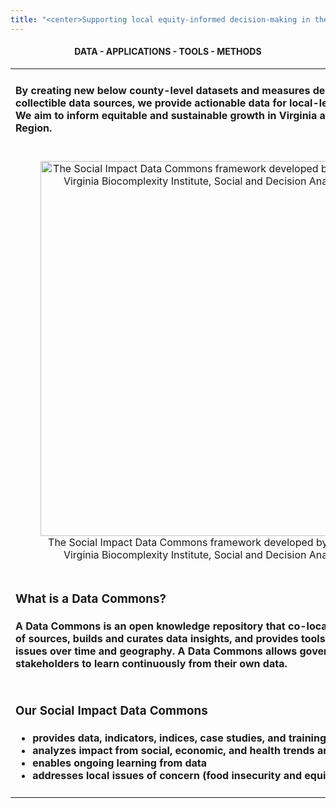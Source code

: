 ```yaml
---
title: "<center>Supporting local equity-informed decision-making in the National Capital Region</center>"
---
```


<center>
#### **DATA - APPLICATIONS - TOOLS - METHODS**
</center>

<table>
  <tr>
    <td>
    <h4>By creating new below county-level datasets and measures derived from publicly collectible data sources, we provide actionable data for local-level decision-making. We aim to inform equitable and sustainable growth in Virginia and the National Capital Region.</h4>
    </td>
  </tr>
  <tr>
    <td style="text-align: center;">
    ![The Social Impact Data Commons framework developed by the University of Virginia Biocomplexity Institute, Social and Decision Analytics Division](img/index-sdc-2.png){width="600px"}
    </td>
  </tr>
  <tr>
    <td>
    <h3>What is a Data Commons?</h3>
    <h4>A Data Commons is an open knowledge repository that **co-locates** data from a variety of sources, builds and **curates data insights**, and provides tools designed to track issues over time and geography. A Data Commons allows governments and key stakeholders to learn continuously from their own data.</h4>
    </td>
  </tr>
  <tr>
    <td>
    <h3>Our Social Impact Data Commons</h3>
<h4>
-   provides data, indicators, indices, case studies, and training
-   analyzes impact from social, economic, and health trends and major events
-   enables ongoing learning from data
-   addresses local issues of concern (food insecurity and equity, for example)
</h4>
    </td>
  </tr>
</table>










